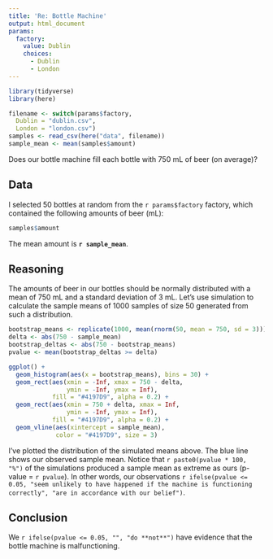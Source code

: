 ```yaml
---
title: 'Re: Bottle Machine'
output: html_document
params: 
  factory:
    value: Dublin
    choices:
      - Dublin
      - London 
---
```


```r
library(tidyverse)
library(here)

filename <- switch(params$factory,
  Dublin = "dublin.csv",
  London = "london.csv")
samples <- read_csv(here("data", filename))
sample_mean <- mean(samples$amount)
```

Does our bottle machine fill each bottle with 750 mL of beer (on average)?

## Data

I selected 50 bottles at random from the `r params$factory` factory, which contained the following amounts of beer (mL):

```r
samples$amount
```

The mean amount is **`r sample_mean`**.

## Reasoning

The amounts of beer in our bottles should be normally distributed with a mean of 750 mL and a standard deviation of 3 mL. Let's use simulation to calculate the sample means of 1000 samples of size 50 generated from such a distribution.

```r
bootstrap_means <- replicate(1000, mean(rnorm(50, mean = 750, sd = 3)))
delta <- abs(750 - sample_mean)
bootstrap_deltas <- abs(750 - bootstrap_means)
pvalue <- mean(bootstrap_deltas >= delta)
```

```r
ggplot() +
  geom_histogram(aes(x = bootstrap_means), bins = 30) +
  geom_rect(aes(xmin = -Inf, xmax = 750 - delta, 
                ymin = -Inf, ymax = Inf), 
            fill = "#4197D9", alpha = 0.2) +
  geom_rect(aes(xmin = 750 + delta, xmax = Inf, 
                ymin = -Inf, ymax = Inf),
            fill = "#4197D9", alpha = 0.2) +
  geom_vline(aes(xintercept = sample_mean), 
             color = "#4197D9", size = 3)
```

I've plotted the distribution of the simulated means above. The blue line shows our observed sample mean. Notice that `r paste0(pvalue * 100, "%")` of the simulations produced a sample mean as extreme as ours (p-value = `r pvalue`). In other words, our observations `r ifelse(pvalue <= 0.05, "seem unlikely to have happened if the machine is functioning correctly", "are in accordance with our belief")`.

## Conclusion

We `r ifelse(pvalue <= 0.05, "", "do **not**")` have evidence that the bottle machine is malfunctioning.
